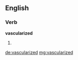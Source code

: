==English==

===Verb===
'''vascularized'''

# {{past of|vascularize}}

[[de:vascularized]]
[[mg:vascularized]]